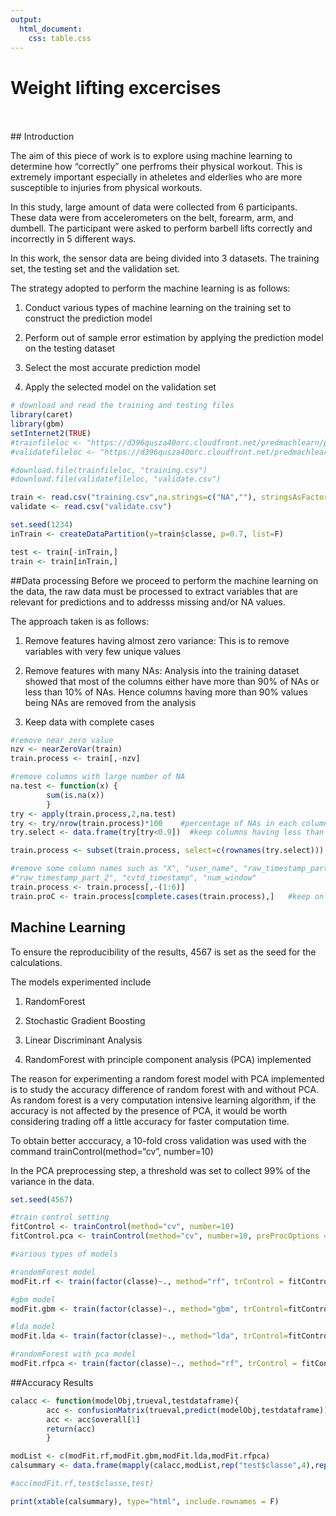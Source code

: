 ```yaml
---
output:
  html_document:
    css: table.css
---
```

# Weight lifting excercises
</BR>
</BR>
## Introduction

The aim of this piece of work is to explore using machine learning to determine how "correctly" one perfroms their physical workout. This is extremely important especially in atheletes and elderlies who are more susceptible to injuries from physical workouts.

In this study, large amount of data were collected from 6 participants. These data were from accelerometers on the belt, forearm, arm, and dumbell. The participant were asked to perform barbell lifts correctly and incorrectly in 5 different ways.

In this work, the sensor data are being divided into 3 datasets. The training set, the testing set and the validation set. 

The strategy adopted to perform the machine learning is as follows:

1. Conduct various types of machine learning on the training set to construct the prediction model

2. Perform out of sample error estimation by applying the prediction model on the testing dataset

3. Select the most accurate prediction model

4. Apply the selected model on the validation set


```r

# download and read the training and testing files
library(caret)
library(gbm)
setInternet2(TRUE)
#trainfileloc <- "https://d396qusza40orc.cloudfront.net/predmachlearn/pml-training.csv"
#validatefileloc <- "https://d396qusza40orc.cloudfront.net/predmachlearn/pml-testing.csv"

#download.file(trainfileloc, "training.csv")
#download.file(validatefileloc, "validate.csv")

train <- read.csv("training.csv",na.strings=c("NA",""), stringsAsFactors=F)
validate <- read.csv("validate.csv")

set.seed(1234)
inTrain <- createDataPartition(y=train$classe, p=0.7, list=F)

test <- train[-inTrain,]
train <- train[inTrain,]
```

##Data processing
Before we proceed to perform the machine learning on the data, the raw data must be processed to extract variables that are relevant for predictions and to addresss missing and/or NA values.

The approach taken is as follows:

1. Remove features having almost zero variance: This is to remove variables with very few unique values

2. Remove features with many NAs: Analysis into the training dataset showed that most of the columns either have more than 90% of NAs or less than 10% of NAs. Hence columns having more than 90% values being NAs are removed from the analysis

3. Keep data with complete cases

```r

#remove near zero value
nzv <- nearZeroVar(train)
train.process <- train[,-nzv]

#remove columns with large number of NA
na.test <- function(x) {
        sum(is.na(x))
        }
try <- apply(train.process,2,na.test)
try <- try/nrow(train.process)*100    #percentage of NAs in each column
try.select <- data.frame(try[try<0.9])  #keep columns having less than 90% of NA values, ie more         than 90% of enerties are NA, we discard the column

train.process <- subset(train.process, select=c(rownames(try.select)))

#remove some column names such as "X", "user_name", "raw_timestamp_part_1", 
#"raw_timestamp_part_2", "cvtd_timestamp", "num_window" 
train.process <- train.process[,-(1:6)]
train.proC <- train.process[complete.cases(train.process),]   #keep only completecase enteries

```

## Machine Learning
To ensure the reproducibility of the results, 4567 is set as the seed for the calculations.

The models experimented include

1. RandomForest

2. Stochastic Gradient Boosting

3. Linear Discriminant Analysis

4. RandomForest with principle component analysis (PCA) implemented

The reason for experimenting a random forest model with PCA implemented is to study the accuracy difference of random forest with and without PCA. As random forest is a very computation intensive learning algorithm, if the accuracy is not affected by the presence of PCA, it would be worth considering trading off a little accuracy for faster computation time.

To obtain better acccuracy, a 10-fold cross validation was used with the command 
  trainControl(method="cv", number=10)

In the PCA preprocessing step, a threshold was set to collect 99% of the variance in the data.


```r
set.seed(4567)

#train control setting
fitControl <- trainControl(method="cv", number=10)
fitControl.pca <- trainControl(method="cv", number=10, preProcOptions = list(thresh = 0.99, ICAcomp = 3, k = 5))

#various types of models

#randomForest model
modFit.rf <- train(factor(classe)~., method="rf", trControl = fitControl, data=train.proC)   

#gbm model
modFit.gbm <- train(factor(classe)~., method="gbm", trControl=fitControl, data=train.proC, verbose=F)

#lda model
modFit.lda <- train(factor(classe)~., method="lda", trControl=fitControl, data=train.proC)

#randomForest with pca model
modFit.rfpca <- train(factor(classe)~., method="rf", trControl = fitControl.pca, preProcess = "pca", data=train.proC)

```

##Accuracy Results
```r
calacc <- function(modelObj,trueval,testdataframe){
        acc <- confusionMatrix(trueval,predict(modelObj,testdataframe))
        acc <- acc$overall[1]
        return(acc)
        }

modList <- c(modFit.rf,modFit.gbm,modFit.lda,modFit.rfpca)
calsummary <- data.frame(mapply(calacc,modList,rep("test$classe",4),rep("test",4)))

#acc(modFit.rf,test$classe,test)

```

```r
print(xtable(calsummary), type="html", include.rownames = F)

```
